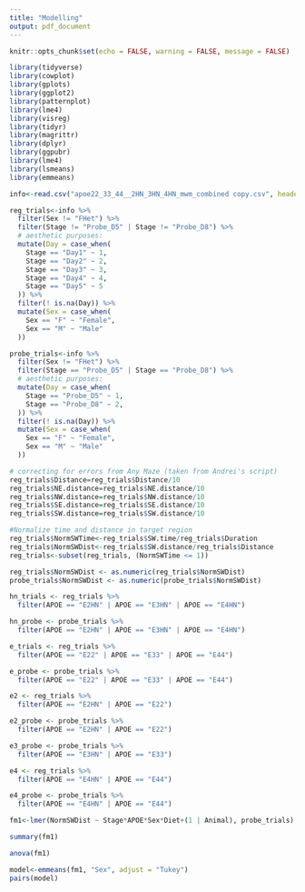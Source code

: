 ```yaml
---
title: "Modelling"
output: pdf_document
---
```


```r
knitr::opts_chunk$set(echo = FALSE, warning = FALSE, message = FALSE)

library(tidyverse)
library(cowplot)
library(gplots)
library(ggplot2)
library(patternplot)
library(lme4)
library(visreg)
library(tidyr)
library(magrittr) 
library(dplyr)
library(ggpubr)
library(lme4)
library(lsmeans)
library(emmeans)

info<-read.csv("apoe22_33_44__2HN_3HN_4HN_mwm_combined copy.csv", header=TRUE)

reg_trials<-info %>% 
  filter(Sex != "FHet") %>% 
  filter(Stage != "Probe_D5" | Stage != "Probe_D8") %>% 
  # aesthetic purposes:
  mutate(Day = case_when( 
    Stage == "Day1" ~ 1,
    Stage == "Day2" ~ 2,
    Stage == "Day3" ~ 3,
    Stage == "Day4" ~ 4,
    Stage == "Day5" ~ 5
  )) %>% 
  filter(! is.na(Day)) %>% 
  mutate(Sex = case_when(
    Sex == "F" ~ "Female",
    Sex == "M" ~ "Male"
  )) 

probe_trials<-info %>% 
  filter(Sex != "FHet") %>% 
  filter(Stage == "Probe_D5" | Stage == "Probe_D8") %>% 
  # aesthetic purposes:
  mutate(Day = case_when( 
    Stage == "Probe_D5" ~ 1,
    Stage == "Probe_D8" ~ 2,
  )) %>% 
  filter(! is.na(Day)) %>% 
  mutate(Sex = case_when(
    Sex == "F" ~ "Female",
    Sex == "M" ~ "Male"
  )) 

# correcting for errors from Any Maze (taken from Andrei's script)
reg_trials$Distance=reg_trials$Distance/10
reg_trials$NE.distance=reg_trials$NE.distance/10
reg_trials$NW.distance=reg_trials$NW.distance/10
reg_trials$SE.distance=reg_trials$SE.distance/10
reg_trials$SW.distance=reg_trials$SW.distance/10

#Normalize time and distance in target region
reg_trials$NormSWTime<-reg_trials$SW.time/reg_trials$Duration
reg_trials$NormSWDist<-reg_trials$SW.distance/reg_trials$Distance
reg_trials<-subset(reg_trials, (NormSWTime <= 1))

reg_trials$NormSWDist <- as.numeric(reg_trials$NormSWDist)
probe_trials$NormSWDist <- as.numeric(probe_trials$NormSWDist)

hn_trials <- reg_trials %>% 
  filter(APOE == "E2HN" | APOE == "E3HN" | APOE == "E4HN") 

hn_probe <- probe_trials %>% 
  filter(APOE == "E2HN" | APOE == "E3HN" | APOE == "E4HN") 

e_trials <- reg_trials %>% 
  filter(APOE == "E22" | APOE == "E33" | APOE == "E44")

e_probe <- probe_trials %>% 
  filter(APOE == "E22" | APOE == "E33" | APOE == "E44")

e2 <- reg_trials %>% 
  filter(APOE == "E2HN" | APOE == "E22")

e2_probe <- probe_trials %>% 
  filter(APOE == "E2HN" | APOE == "E22")

e3_probe <- probe_trials %>% 
  filter(APOE == "E3HN" | APOE == "E33")

e4 <- reg_trials %>% 
  filter(APOE == "E4HN" | APOE == "E44")

e4_probe <- probe_trials %>% 
  filter(APOE == "E4HN" | APOE == "E44")
```

```r
fm1<-lmer(NormSWDist ~ Stage*APOE*Sex*Diet+(1 | Animal), probe_trials)

summary(fm1)

anova(fm1)

model<-emmeans(fm1, "Sex", adjust = "Tukey")
pairs(model)
```